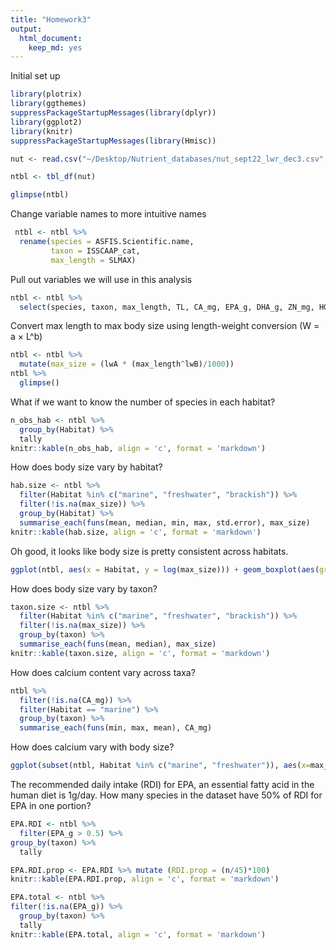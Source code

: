 ```yaml
---
title: "Homework3"
output: 
  html_document: 
    keep_md: yes
---
```


Initial set up
```r
library(plotrix)
library(ggthemes)
suppressPackageStartupMessages(library(dplyr))
library(ggplot2)
library(knitr)
suppressPackageStartupMessages(library(Hmisc))

nut <- read.csv("~/Desktop/Nutrient_databases/nut_sept22_lwr_dec3.csv", comment.char="#", stringsAsFactors=FALSE)

ntbl <- tbl_df(nut)

glimpse(ntbl)
```

Change variable names to more intuitive names
```r
 ntbl <- ntbl %>%
  rename(species = ASFIS.Scientific.name,
         taxon = ISSCAAP_cat,
         max_length = SLMAX)
```

Pull out variables we will use in this analysis
```r
ntbl <- ntbl %>%
  select(species, taxon, max_length, TL, CA_mg, EPA_g, DHA_g, ZN_mg, HG_mcg, lwA, lwB, Habitat, Subgroup, Abs_lat)
```

Convert max length to max body size using length-weight conversion (W = a × L^b)
```r
ntbl <- ntbl %>%
  mutate(max_size = (lwA * (max_length^lwB)/1000))
ntbl %>%
  glimpse()
```

What if we want to know the number of species in each habitat?
```r
n_obs_hab <- ntbl %>%
  group_by(Habitat) %>%
  tally
knitr::kable(n_obs_hab, align = 'c', format = 'markdown')
```


How does body size vary by habitat?
```r
hab.size <- ntbl %>%
  filter(Habitat %in% c("marine", "freshwater", "brackish")) %>%
  filter(!is.na(max_size)) %>% 
  group_by(Habitat) %>%
  summarise_each(funs(mean, median, min, max, std.error), max_size)
knitr::kable(hab.size, align = 'c', format = 'markdown')
```

Oh good, it looks like body size is pretty consistent across habitats. 
```r
ggplot(ntbl, aes(x = Habitat, y = log(max_size))) + geom_boxplot(aes(group = Habitat, color = Habitat)) + ylab("log body mass (kg)") + theme_pander()

```

How does body size vary by taxon?
```r
taxon.size <- ntbl %>%
  filter(Habitat %in% c("marine", "freshwater", "brackish")) %>%
  filter(!is.na(max_size)) %>% 
  group_by(taxon) %>%
  summarise_each(funs(mean, median), max_size)
knitr::kable(taxon.size, align = 'c', format = 'markdown')

```

How does calcium content vary across taxa?
```r
ntbl %>%
  filter(!is.na(CA_mg)) %>%
  filter(Habitat == "marine") %>%
  group_by(taxon) %>%
  summarise_each(funs(min, max, mean), CA_mg)
```

How does calcium vary with body size?
```r
ggplot(subset(ntbl, Habitat %in% c("marine", "freshwater")), aes(x=max_size, y=CA_mg, group = Habitat, color = Habitat)) + stat_summary(fun.y= "mean", geom = "point") + geom_hline(aes(yintercept=250)) + stat_smooth(method = "lm") + theme_pander() + scale_x_log10() + scale_y_log10()
```

The recommended daily intake (RDI) for EPA, an essential fatty acid in the human diet is 1g/day. How many species in the dataset have 50% of RDI for EPA in one portion?
```r
EPA.RDI <- ntbl %>%
  filter(EPA_g > 0.5) %>% 
group_by(taxon) %>%
  tally

EPA.RDI.prop <- EPA.RDI %>% mutate (RDI.prop = (n/45)*100)
knitr::kable(EPA.RDI.prop, align = 'c', format = 'markdown')

EPA.total <- ntbl %>%
filter(!is.na(EPA_g)) %>% 
  group_by(taxon) %>%
  tally
knitr::kable(EPA.total, align = 'c', format = 'markdown')
```
